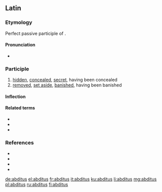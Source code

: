 ==Latin==

===Etymology===
Perfect passive participle of {{m|la|abdō||remove, withdraw, put away}}.

====Pronunciation====
* {{la-IPA}}

===Participle===
{{la-perfect participle|abdit}}

# [[hid]]den, [[conceal]]ed, [[secret]], having been concealed
# [[remove]]d, [[set aside]], [[banish]]ed, having been banished

====Inflection====
{{la-decl-1&2|abdit}}

====Related terms====
* {{l|la|abditē}}
* {{l|la|abditīvus}}
* {{l|la|abdō}}

===References===
* {{R:L&S}}
* {{R:Elementary Lewis}}
* {{R:du Cange}}
* {{R:Gaffiot}}

[[de:abditus]]
[[el:abditus]]
[[fr:abditus]]
[[it:abditus]]
[[ku:abditus]]
[[li:abditus]]
[[mg:abditus]]
[[pl:abditus]]
[[ru:abditus]]
[[fi:abditus]]